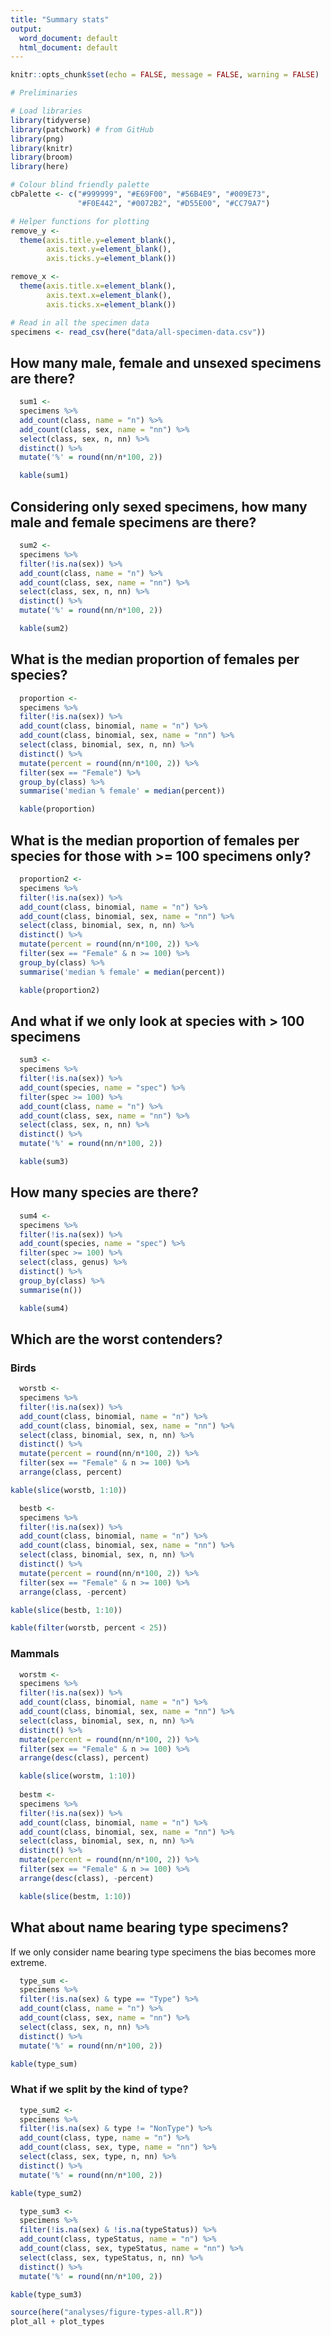 ```yaml
---
title: "Summary stats"
output:
  word_document: default
  html_document: default
---
```


```r
knitr::opts_chunk$set(echo = FALSE, message = FALSE, warning = FALSE)
```

```r
# Preliminaries

# Load libraries
library(tidyverse)
library(patchwork) # from GitHub
library(png)
library(knitr)
library(broom)
library(here)

# Colour blind friendly palette
cbPalette <- c("#999999", "#E69F00", "#56B4E9", "#009E73", 
               "#F0E442", "#0072B2", "#D55E00", "#CC79A7")

# Helper functions for plotting
remove_y <- 
  theme(axis.title.y=element_blank(),
        axis.text.y=element_blank(),
        axis.ticks.y=element_blank())

remove_x <-   
  theme(axis.title.x=element_blank(),
        axis.text.x=element_blank(),
        axis.ticks.x=element_blank())
```

```r
# Read in all the specimen data
specimens <- read_csv(here("data/all-specimen-data.csv")) 
```

## How many male, female and unsexed specimens are there?

```r
  sum1 <-
  specimens %>%
  add_count(class, name = "n") %>%
  add_count(class, sex, name = "nn") %>%
  select(class, sex, n, nn) %>%
  distinct() %>%
  mutate('%' = round(nn/n*100, 2))

  kable(sum1)
```

## Considering only sexed specimens, how many male and female specimens are there?

```r
  sum2 <-
  specimens %>%
  filter(!is.na(sex)) %>%
  add_count(class, name = "n") %>%
  add_count(class, sex, name = "nn") %>%
  select(class, sex, n, nn) %>%
  distinct() %>%
  mutate('%' = round(nn/n*100, 2))

  kable(sum2)
```

## What is the median proportion of females per species?

```r
  proportion <-
  specimens %>%
  filter(!is.na(sex)) %>%
  add_count(class, binomial, name = "n") %>%
  add_count(class, binomial, sex, name = "nn") %>%
  select(class, binomial, sex, n, nn) %>%
  distinct() %>%
  mutate(percent = round(nn/n*100, 2)) %>%
  filter(sex == "Female") %>%
  group_by(class) %>%
  summarise('median % female' = median(percent))

  kable(proportion)
```

## What is the median proportion of females per species for those with >= 100 specimens only?

```r
  proportion2 <-
  specimens %>%
  filter(!is.na(sex)) %>%
  add_count(class, binomial, name = "n") %>%
  add_count(class, binomial, sex, name = "nn") %>%
  select(class, binomial, sex, n, nn) %>%
  distinct() %>%
  mutate(percent = round(nn/n*100, 2)) %>%
  filter(sex == "Female" & n >= 100) %>%
  group_by(class) %>%
  summarise('median % female' = median(percent))

  kable(proportion2)
```

## And what if we only look at species with > 100 specimens

```r
  sum3 <-
  specimens %>%
  filter(!is.na(sex)) %>%
  add_count(species, name = "spec") %>%
  filter(spec >= 100) %>%
  add_count(class, name = "n") %>%
  add_count(class, sex, name = "nn") %>%
  select(class, sex, n, nn) %>%
  distinct() %>%
  mutate('%' = round(nn/n*100, 2))

  kable(sum3)
```

## How many species are there?
```r
  sum4 <-
  specimens %>%
  filter(!is.na(sex)) %>%
  add_count(species, name = "spec") %>%
  filter(spec >= 100) %>%
  select(class, genus) %>%
  distinct() %>%
  group_by(class) %>%
  summarise(n())

  kable(sum4)
```

## Which are the worst contenders?
### Birds
```r
  worstb <-
  specimens %>%
  filter(!is.na(sex)) %>%
  add_count(class, binomial, name = "n") %>%
  add_count(class, binomial, sex, name = "nn") %>%
  select(class, binomial, sex, n, nn) %>%
  distinct() %>%
  mutate(percent = round(nn/n*100, 2)) %>%
  filter(sex == "Female" & n >= 100) %>%
  arrange(class, percent)

kable(slice(worstb, 1:10))

  bestb <-
  specimens %>%
  filter(!is.na(sex)) %>%
  add_count(class, binomial, name = "n") %>%
  add_count(class, binomial, sex, name = "nn") %>%
  select(class, binomial, sex, n, nn) %>%
  distinct() %>%
  mutate(percent = round(nn/n*100, 2)) %>%
  filter(sex == "Female" & n >= 100) %>%
  arrange(class, -percent)

kable(slice(bestb, 1:10))
```
```r
kable(filter(worstb, percent < 25))

```


### Mammals
```r
  worstm <-
  specimens %>%
  filter(!is.na(sex)) %>%
  add_count(class, binomial, name = "n") %>%
  add_count(class, binomial, sex, name = "nn") %>%
  select(class, binomial, sex, n, nn) %>%
  distinct() %>%
  mutate(percent = round(nn/n*100, 2)) %>%
  filter(sex == "Female" & n >= 100) %>%
  arrange(desc(class), percent)

  kable(slice(worstm, 1:10))
  
  bestm <-
  specimens %>%
  filter(!is.na(sex)) %>%
  add_count(class, binomial, name = "n") %>%
  add_count(class, binomial, sex, name = "nn") %>%
  select(class, binomial, sex, n, nn) %>%
  distinct() %>%
  mutate(percent = round(nn/n*100, 2)) %>%
  filter(sex == "Female" & n >= 100) %>%
  arrange(desc(class), -percent)

  kable(slice(bestm, 1:10))
```

## What about name bearing type specimens?
If we only consider name bearing type specimens the bias becomes more extreme. 

```r
  type_sum <-
  specimens %>%
  filter(!is.na(sex) & type == "Type") %>%
  add_count(class, name = "n") %>%
  add_count(class, sex, name = "nn") %>%
  select(class, sex, n, nn) %>%
  distinct() %>%
  mutate('%' = round(nn/n*100, 2))

kable(type_sum)
```

### What if we split by the kind of type?

```r
  type_sum2 <-
  specimens %>%
  filter(!is.na(sex) & type != "NonType") %>%
  add_count(class, type, name = "n") %>%
  add_count(class, sex, type, name = "nn") %>%
  select(class, sex, type, n, nn) %>%
  distinct() %>%
  mutate('%' = round(nn/n*100, 2))

kable(type_sum2)
```


```r
  type_sum3 <-
  specimens %>%
  filter(!is.na(sex) & !is.na(typeStatus)) %>%
  add_count(class, typeStatus, name = "n") %>%
  add_count(class, sex, typeStatus, name = "nn") %>%
  select(class, sex, typeStatus, n, nn) %>%
  distinct() %>%
  mutate('%' = round(nn/n*100, 2))

kable(type_sum3)
```

```r
source(here("analyses/figure-types-all.R"))
plot_all + plot_types
```
